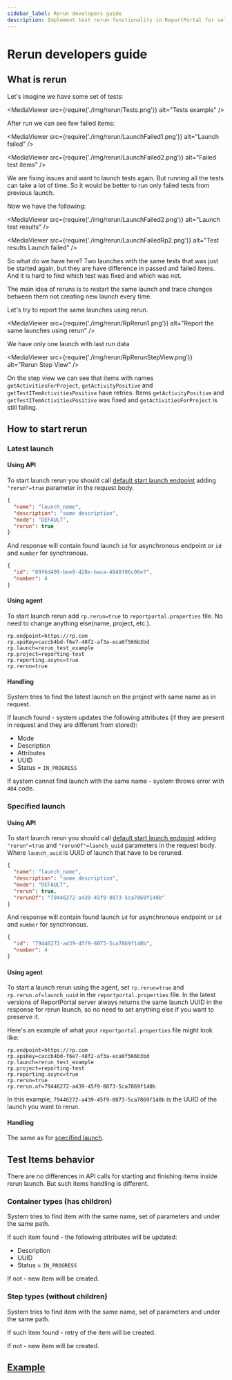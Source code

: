 ```yaml
---
sidebar_label: Rerun developers guide
description: Implement test rerun functionality in ReportPortal for selective test execution reporting and failure investigation workflows.
---
```


# Rerun developers guide

## What is rerun

Let's imagine we have some set of tests:

<MediaViewer src={require('./img/rerun/Tests.png')} alt="Tests example" />

After run we can see few failed items:

<MediaViewer src={require('./img/rerun/LaunchFailed1.png')} alt="Launch failed" />

<MediaViewer src={require('./img/rerun/LaunchFailed2.png')} alt="Failed test items" />

We are fixing issues and want to launch tests again. But running all the tests can take a lot of time. So it would be better to run only failed tests from previous launch.

Now we have the following:

<MediaViewer src={require('./img/rerun/LaunchFailed2.png')} alt="Launch test results" />

<MediaViewer src={require('./img/rerun/LaunchFailedRp2.png')} alt="Test results Launch failed" />

So what do we have here? Two launches with the same tests that was just be started again, but they are have difference in passed and failed items. And it is hard to find which test was fixed and which was not.

The main idea of reruns is to restart the same launch and trace changes between them not creating new launch every time.

Let's try to report the same launches using rerun.

<MediaViewer src={require('./img/rerun/RpRerun1.png')} alt="Report the same launches using rerun" />

We have only one launch with last run data

<MediaViewer src={require('./img/rerun/RpRerunStepView.png')} alt="Rerun Step View" />

On the step view we can see that items with names `getActivitiesForProject`, `getActivityPositive` and `getTestITemActivitiesPositive` have retries. Items `getActivityPositive` and `getTestITemActivitiesPositive` was fixed and `getActivitiesForProject` is still failing.

## How to start rerun

### Latest launch

#### Using API

To start launch rerun you should call [default start launch endpoint](/developers-guides/ReportingDevelopersGuide#start-launch) adding `"rerun"=true` parameter in the request body.

```json 
{
  "name": "launch_name",
  "description": "some description",
  "mode": "DEFAULT",
  "rerun": true
}
```
And response will contain found launch `id` for asynchronous endpoint or `id` and `number` for synchronous.  
 
```json
{
  "id": "89f6d409-bee0-428e-baca-4848f86c06e7",
  "number": 4
}
```

#### Using agent

To start launch rerun add `rp.rerun=true` to `reportportal.properties` file. No need to change anything else(name, project, etc.).

```properties
rp.endpoint=https://rp.com
rp.apiKey=caccb4bd-f6e7-48f2-af3a-eca0f566b3bd
rp.launch=rerun_test_example
rp.project=reporting-test
rp.reporting.async=true
rp.rerun=true
```

#### Handling

System tries to find the latest launch on the project with same name as in request.

If launch found - system updates the following attributes (if they are present in request and they are different from stored):
- Mode
- Description
- Attributes
- UUID
- Status = `IN_PROGRESS`

If system cannot find launch with the same name - system throws error with `404` code.

### Specified launch

#### Using API

To start launch rerun you should call [default start launch endpoint](/developers-guides/ReportingDevelopersGuide#start-launch) adding `"rerun"=true` and `"rerunOf"=launch_uuid` parameters in the request body. Where `launch_uuid` is UUID of launch that have to be reruned.

```json
{
  "name": "launch_name",
  "description": "some description",
  "mode": "DEFAULT",
  "rerun": true,
  "rerunOf": "79446272-a439-45f9-8073-5ca7869f140b"
}
```

And response will contain found launch `id` for asynchronous endpoint or `id` and `number` for synchronous.  
 
```json
{
  "id": "79446272-a439-45f9-8073-5ca7869f140b",
  "number": 4
}
```

#### Using agent

To start a launch rerun using the agent, set `rp.rerun=true` and `rp.rerun.of=launch_uuid` in the `reportportal.properties` file. In the latest versions of ReportPortal server always returns the same launch UUID in the response for rerun launch, so no need to set anything else if you want to preserve it.

Here's an example of what your `reportportal.properties` file might look like:

```properties
rp.endpoint=https://rp.com
rp.apiKey=caccb4bd-f6e7-48f2-af3a-eca0f566b3bd
rp.launch=rerun_test_example
rp.project=reporting-test
rp.reporting.async=true
rp.rerun=true
rp.rerun.of=79446272-a439-45f9-8073-5ca7869f140b
```

In this example, `79446272-a439-45f9-8073-5ca7869f140b` is the UUID of the launch you want to rerun.

#### Handling

The same as for [specified launch](#specified-launch).

## Test Items behavior

There are no differences in API calls for starting and finishing items inside rerun launch. But such items handling is different.

### Container types (has children)

System tries to find item with the same name, set of parameters and under the same path.
 
If such item found - the following attributes will be updated:

- Description
- UUID
- Status = `IN_PROGRESS`
 
If not - new item will be created.

### Step types (without children)

System tries to find item with the same name, set of parameters and under the same path.
 
If such item found - retry of the item will be created.
 
If not - new item will be created.

## [Example](https://github.com/reportportal/examples-java)









